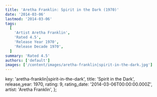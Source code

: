 ```yaml
---
title: 'Aretha Franklin: Spirit in the Dark (1970)'
date: '2014-03-06'
lastmod: '2014-03-06'
tags:
  [
    'Artist Aretha Franklin',
    'Rated 4.5',
    'Release Year 1970',
    'Release Decade 1970',
  ]
summary: 'Rated 4.5'
authors: ['default']
images: ['/content/images/aretha-franklin|spirit-in-the-dark.jpg']
---
```


  key: 'aretha-franklin|spirit-in-the-dark',
  title: 'Spirit in the Dark',
  release_year: 1970,
  rating: 9,
  rating_date: '2014-03-06T00:00:00.000Z',
  artist: 'Aretha Franklin',
};

<MusicRating data={data} />
